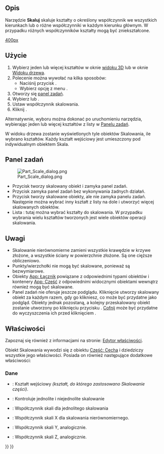 <languages/>

{{Docnav/pl
|[[Part_Mirror/pl|Odbicie lustrzane]]
|[[Part_Fillet/pl|Zaokrąglenie]]
|[[Part_Workbench/pl|środowisko pracy Część]]
|IconL=Part_Mirror.svg
|IconR=Part_Fillet.svg
|IconC=Workbench_Part.svg
}}

{{GuiCommand/pl
|Name=Part Scale
|Name/pl=Część: Skaluj
|MenuLocation=Część → Skaluj ...
|Workbenches=[[Part_Workbench/pl|Część]]
|Version=1.0
|SeeAlso=[[Draft_Clone/pl|Klonuj]], [[Draft_Scale/pl|Skaluj]]
}}

<span id="Description"></span>
==Opis==

Narzędzie '''Skaluj''' skaluje kształty o określony współczynnik we wszystkich kierunkach lub o różne współczynniki w każdym kierunku głównym. W przypadku różnych współczynników kształty mogą być zniekształcone.

[[image:Part_Scale_demo.png|400px]]
{{Caption|Przykłady skalowania}}

<span id="Usage"></span>
==Użycie==

# Wybierz jeden lub więcej kształtów w oknie [[3D_view/pl|widoku 3D]] lub w oknie [[Tree_view/pl|Widoku drzewa]].
# Polecenie można wywołać na kilka sposobów:
#* Naciśnij przycisk {{Button|[[Image:Part_Scale.svg|16px]] '''Skaluj ...'''}}.
#* Wybierz opcję z menu {{MenuCommand|Część → [[Image:Part_Scale.svg|16px]] Skaluj ...}}.
# Otworzy się  [[#Panel_zadań|panel zadań]].
# Wybierz {{MenuCommand|Skalowanie ujednolicone}} lub {{MenuCommand|Skalowanie niejednolite}}.
# Ustaw współczynnik skalowania.
# Kliknij {{Button|OK}}.

Alternatywnie, wyboru można dokonać po uruchomieniu narzędzia, wybierając jeden lub więcej kształtów z listy w [[#Panel_zadań|Panelu zadań]]. 

W widoku drzewa zostanie wyświetlonych tyle obiektów Skalowania, ile wybrano kształtów. Każdy kształt wejściowy jest umieszczony pod indywidualnym obiektem Skala.

<span id="Task_panel"></span>
==Panel zadań== 

[[Image:Part_Scale_dialog.png|thumb|right]]

* Przycisk {{Button|OK}} tworzy skalowany obiekt i zamyka panel zadań.
* Przycisk {{Button|Zamknij}} zamyka panel zadań bez wykonywania żadnych działań.
* Przycisk {{Button|Zastosuj}} tworzy skalowane obiekty, ale nie zamyka panelu zadań. Następnie można wybrać inny kształt z listy na dole i utworzyć więcej skalowanych obiektów.
* Lista {{MenuCommand|Kształt}}: tutaj można wybrać kształty do skalowania. W przypadku wybrania wielu kształtów tworzonych jest wiele obiektów operacji skalowania.

<span id="Notes"></span>
==Uwagi== 

* Skalowanie nierównomierne  zamieni wszystkie krawędzie w krzywe złożone, a wszystkie ściany w powierzchnie złożone. Są one cięższe obliczeniowo.
* Punkty/wierzchołki nie mogą być skalowane, ponieważ są bezwymiarowe.
* Obiekty [[App_Link/pl|App: Łącznik]] powiązane z odpowiednimi typami obiektów i kontenery [[App_Part/pl|App: Część]] z odpowiednimi widocznymi obiektami wewnątrz również mogą być skalowane.
* Panel zadań nie oferuje jeszcze podglądu. Kliknięcie {{Button|Zastosuj}} utworzy skalowany obiekt za każdym razem, gdy go klikniesz, co może być przydatne jako podgląd. Obiekty jednak pozostaną, a kolejny przeskalowany obiekt zostanie utworzony po kliknięciu przycisku {{Button|OK}}. [[Std_Undo/pl|Cofnij]] może być przydatne do wyczyszczenia ich przed kliknięciem {{Button|OK}}.

<span id="Properties"></span>
==Właściwości==

Zapoznaj się również z informacjami na stronie: [[Property_editor/pl|Edytor właściwości]].

Obiekt Skalowania wywodzi się z obiektu [[Part_Feature/pl|Część: Cecha]] i dziedziczy wszystkie jego właściwości. Posiada on również następujące dodatkowe właściwości:

<span id="Data"></span>
===Dane===

{{TitleProperty|Skala}}

* {{PropertyData|Baza|Link}}: Kształt wejściowy ''(kształt, do którego zastosowano Skalowanie części)''.
* {{PropertyData|Jednolity|Bool}}: Kontroluje jednolite i niejednolite skalowanie
* {{PropertyData|Skala jednolita|Float}}: Współczynnik skali dla jednolitego skalowania
* {{PropertyData|SkalaX|Float}}: Współczynnik skali X dla skalowania nierównomiernego.
* {{PropertyData|SkalaY|Float}}: Współczynnik skali Y, analogicznie.
* {{PropertyData|SkalaZ|Float}}: Współczynnik skali Z, analogicznie.


{{Docnav/pl
|[[Part_Mirror/pl|Odbicie lustrzane]]
|[[Part_Fillet/pl|Zaokrąglenie]]
|[[Part_Workbench/pl|środowisko pracy Część]]
|IconL=Part_Mirror.svg
|IconR=Part_Fillet.svg
|IconC=Workbench_Part.svg
}}

{{Part_Tools_navi{{#translation:}}}}
{{Userdocnavi{{#translation:}}}}